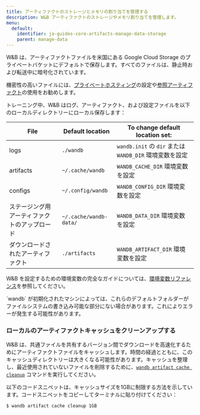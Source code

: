 ```yaml
---
title: アーティファクトのストレージとメモリの割り当てを管理する
description: W&B アーティファクトのストレージやメモリ割り当てを管理します。
menu:
  default:
    identifier: ja-guides-core-artifacts-manage-data-storage
    parent: manage-data
---
```


W&B は、アーティファクトファイルを米国にある Google Cloud Storage のプライベートバケットにデフォルトで保存します。すべてのファイルは、静止時および転送中に暗号化されています。

機密性の高いファイルには、[プライベートホスティング](/ja/platform/hosting/)の設定や[参照アーティファクト](/ja/models/artifacts/track-external-files/)の使用をお勧めします。

トレーニング中、W&B はログ、アーティファクト、および設定ファイルを以下のローカルディレクトリーにローカル保存します：

| File | Default location | To change default location set: |
| ---- | ---------------- | ------------------------------- |
| logs | `./wandb` | `wandb.init` の `dir` または `WANDB_DIR` 環境変数を設定 |
| artifacts | `~/.cache/wandb` | `WANDB_CACHE_DIR` 環境変数を設定 |
| configs | `~/.config/wandb` | `WANDB_CONFIG_DIR` 環境変数を設定 |
| ステージング用アーティファクトのアップロード | `~/.cache/wandb-data/` | `WANDB_DATA_DIR` 環境変数を設定 |
| ダウンロードされたアーティファクト | `./artifacts` | `WANDB_ARTIFACT_DIR` 環境変数を設定 |

W&B を設定するための環境変数の完全なガイドについては、[環境変数リファレンス](/ja/models/track/environment-variables/)を参照してください。

<Warning>
`wandb` が初期化されたマシンによっては、これらのデフォルトフォルダーがファイルシステムの書き込み可能な部分にない場合があります。これによりエラーが発生する可能性があります。
</Warning>

### ローカルのアーティファクトキャッシュをクリーンアップする

W&B は、共通ファイルを共有するバージョン間でダウンロードを高速化するためにアーティファクトファイルをキャッシュします。時間の経過とともに、このキャッシュディレクトリーは大きくなる可能性があります。キャッシュを整理し、最近使用されていないファイルを削除するために、[`wandb artifact cache cleanup`](/ja/models/ref/cli/wandb-artifact/wandb-artifact-cache/) コマンドを実行してください。

以下のコードスニペットは、キャッシュサイズを1GBに制限する方法を示しています。コードスニペットをコピーしてターミナルに貼り付けてください：

```bash
$ wandb artifact cache cleanup 1GB
```